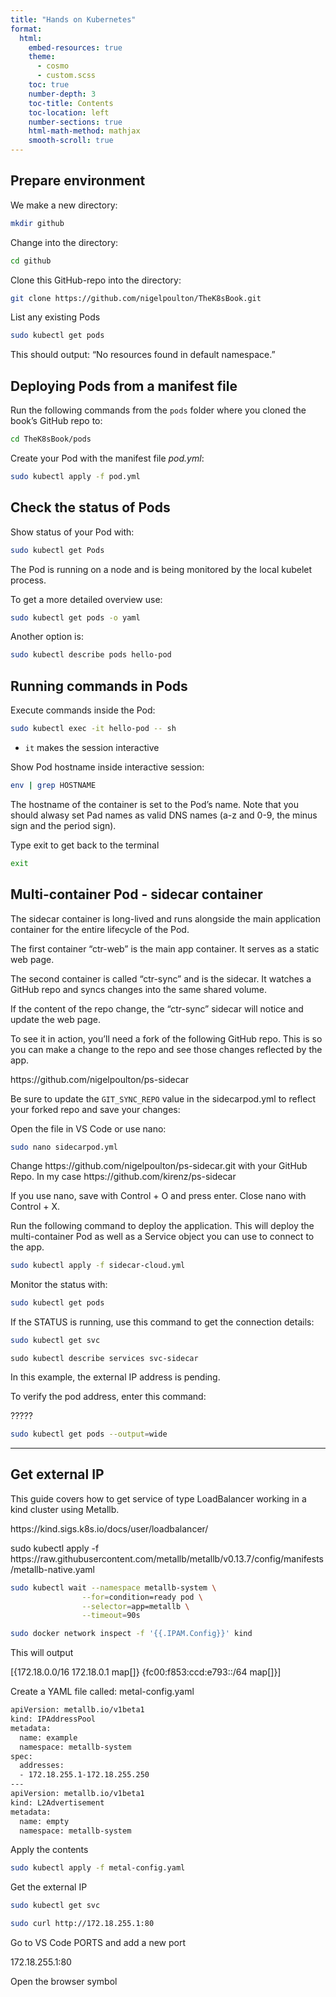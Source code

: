```yaml
---
title: "Hands on Kubernetes" 
format: 
  html: 
    embed-resources: true
    theme: 
      - cosmo 
      - custom.scss 
    toc: true 
    number-depth: 3  
    toc-title: Contents 
    toc-location: left 
    number-sections: true 
    html-math-method: mathjax 
    smooth-scroll: true 
---
```



## Prepare environment

We make a new directory:

```bash
mkdir github
```

Change into the directory:


```bash
cd github
```

Clone this GitHub-repo into the directory:

```bash
git clone https://github.com/nigelpoulton/TheK8sBook.git
```

List any existing Pods

```bash
sudo kubectl get pods

```

This should output: "No resources found in default namespace."



## Deploying Pods from a manifest file

Run the following commands from the `pods` folder where you cloned the book’s GitHub repo to:

```bash
cd TheK8sBook/pods
```

Create your Pod with the manifest file *pod.yml*:


```bash
sudo kubectl apply -f pod.yml
```


## Check the status of Pods

Show status of your Pod with:

```bash
sudo kubectl get Pods
```

The Pod is running on a node and is being monitored by the local kubelet process.

To get a more detailed overview use:


```bash
sudo kubectl get pods -o yaml
```

Another option is:


```bash
sudo kubectl describe pods hello-pod
```

## Running commands in Pods 

Execute commands inside the Pod:


```bash
sudo kubectl exec -it hello-pod -- sh
```

- `it` makes the session interactive

Show Pod hostname inside interactive session:

```bash
env | grep HOSTNAME
```

The hostname of the container is set to the Pod's name. Note that you should alwasy set Pad names as valid DNS names (a-z and 0-9, the minus sign and the period sign).


Type exit to get back to the terminal


```bash
exit
```

## Multi-container Pod - sidecar container

The sidecar container is long-lived and runs alongside the main application container for the entire lifecycle of the Pod.

The first container "ctr-web" is the main app container. It serves as a static web page.

The second container is called "ctr-sync" and is the sidecar. It watches a GitHub repo and syncs changes into the same shared volume.

If the content of the repo change, the "ctr-sync" sidecar will notice and update the web page.

To see it in action, you’ll need a fork of the following GitHub repo. This is so you can make a change to the repo and see those changes reflected by the app. 

https://github.com/nigelpoulton/ps-sidecar

Be sure to update the `GIT_SYNC_REPO` value in the sidecarpod.yml to reflect your forked repo and save your changes:

Open the file in VS Code or use nano:

```bash
sudo nano sidecarpod.yml 

```

Change https://github.com/nigelpoulton/ps-sidecar.git with your GitHub Repo. In my case https://github.com/kirenz/ps-sidecar

If you use nano, save with Control + O and press enter. Close nano with Control + X.

Run the following command to deploy the application. This will deploy the multi-container Pod as well as a Service object you can use to connect to the app.


```bash
sudo kubectl apply -f sidecar-cloud.yml

```

Monitor the status with:

```bash
sudo kubectl get pods

```

If the STATUS is running, use this command to get the connection details:

```bash
sudo kubectl get svc

```

```
sudo kubectl describe services svc-sidecar
```

In this example, the external IP address is pending.


To verify the pod address, enter this command:


?????
```bash
sudo kubectl get pods --output=wide

```





----

## Get external IP

This guide covers how to get service of type LoadBalancer working in a kind cluster using Metallb.

https://kind.sigs.k8s.io/docs/user/loadbalancer/

sudo kubectl apply -f https://raw.githubusercontent.com/metallb/metallb/v0.13.7/config/manifests/metallb-native.yaml



```bash
sudo kubectl wait --namespace metallb-system \
                --for=condition=ready pod \
                --selector=app=metallb \
                --timeout=90s


```


```bash
sudo docker network inspect -f '{{.IPAM.Config}}' kind
```

This will output

[{172.18.0.0/16  172.18.0.1 map[]} {fc00:f853:ccd:e793::/64   map[]}]

Create a YAML file called: metal-config.yaml 


```bash
apiVersion: metallb.io/v1beta1
kind: IPAddressPool
metadata:
  name: example
  namespace: metallb-system
spec:
  addresses:
  - 172.18.255.1-172.18.255.250
---
apiVersion: metallb.io/v1beta1
kind: L2Advertisement
metadata:
  name: empty
  namespace: metallb-system
```
Apply the contents



```bash
sudo kubectl apply -f metal-config.yaml 
```

Get the external IP

```bash
sudo kubectl get svc 

```


```bash
sudo curl http://172.18.255.1:80 
```

Go to VS Code PORTS and add a new port

172.18.255.1:80

Open the browser symbol